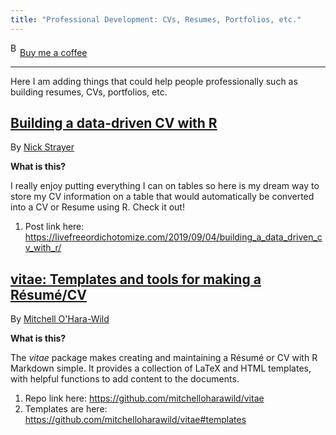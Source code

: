 ```yaml
---
title: "Professional Development: CVs, Resumes, Portfolios, etc."
---
```


<link href="https://fonts.googleapis.com/css?family=Cookie" rel="stylesheet"><a class="bmc-button" target="_blank" href="https://www.buymeacoffee.com/JoscelinRocha">![Buy me a coffee](https://cdn.buymeacoffee.com/buttons/bmc-new-btn-logo.svg){alt="Buy me a coffee" width="15" height="21"}Buy me a coffee</a>

------------------------------------------------------------------------

Here I am adding things that could help people professionally such as building resumes, CVs, portfolios, etc.

## [Building a data-driven CV with R](https://livefreeordichotomize.com/2019/09/04/building_a_data_driven_cv_with_r/)

By [Nick Strayer](https://livefreeordichotomize.com/2019/09/04/building_a_data_driven_cv_with_r/)

**What is this?**

I really enjoy putting everything I can on tables so here is my dream way to store my CV information on a table that would automatically be converted into a CV or Resume using R. Check it out!

1.  Post link here: <https://livefreeordichotomize.com/2019/09/04/building_a_data_driven_cv_with_r/>

## [vitae: Templates and tools for making a Résumé/CV](https://github.com/mitchelloharawild/vitae)

By [Mitchell O\'Hara-Wild](https://github.com/mitchelloharawild/vitae)

**What is this?**

The *vitae* package makes creating and maintaining a Résumé or CV with R Markdown simple. It provides a collection of LaTeX and HTML templates, with helpful functions to add content to the documents.

1.  Repo link here: <https://github.com/mitchelloharawild/vitae>
2.  Templates are here: <https://github.com/mitchelloharawild/vitae#templates>
